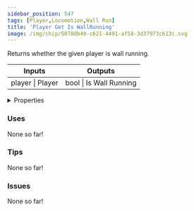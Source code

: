 ```yaml
---
sidebar_position: 547
tags: [Player,Locomotion,Wall Run]
title: 'Player Get Is WallRunning'
image: /img/chip/5078db49-c621-4491-af58-3d37973c613c.svg
---
```


Returns whether the given player is wall running.



<IChip uuid="5078db49-c621-4491-af58-3d37973c613c"/>

<table><thead><tr><th>Inputs</th><th>Outputs</th></tr></thead><tbody><tr><td>player | Player</td><td>bool | Is Wall Running</td></tr></tbody></table>

<details>
  <summary>Properties</summary>
  <div>
    <div>
    <table>
      <tbody>
        <tr>
          <td>Is beta required?</td>
          <td>No</td>
        </tr>
        <tr>
          <td>Is chip a trolling risk?</td>
          <td>No</td>
        </tr>
        <tr>
          <td>Is chip a role assignment risk?</td>
          <td>No</td>
        </tr>
        <tr>
          <td>Chip UUID</td>
          <td>5078db49-c621-4491-af58-3d37973c613c</td>
        </tr>
        <tr>
          <td>Room availability</td>
          <td>Available everywhere</td>
        </tr>
      </tbody>
    </table>
    </div>
  </div>
</details>

### Uses

None so far!

### Tips

None so far!

### Issues

None so far!